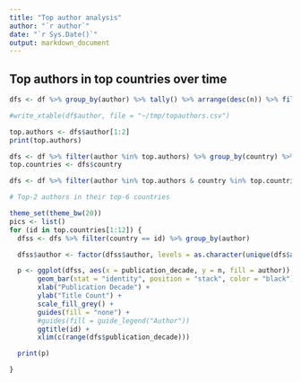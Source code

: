 ```yaml
---
title: "Top author analysis"
author: "`r author`"
date: "`r Sys.Date()`"
output: markdown_document
---
```



## Top authors in top countries over time

```r
dfs <- df %>% group_by(author) %>% tally() %>% arrange(desc(n)) %>% filter(!is.na(author))

#write_xtable(df$author, file = "~/tmp/topauthors.csv")

top.authors <- dfs$author[1:2]
print(top.authors)

dfs <- df %>% filter(author %in% top.authors) %>% group_by(country) %>% tally() %>% arrange(desc(n)) %>% filter(!is.na(country))
top.countries <- dfs$country

dfs <- df %>% filter(author %in% top.authors & country %in% top.countries) %>% group_by(country, author, publication_decade) %>% tally() %>% arrange(publication_decade)

# Top-2 authors in their top-6 countries

theme_set(theme_bw(20))
pics <- list()
for (id in top.countries[1:12]) {
  dfss <- dfs %>% filter(country == id) %>% group_by(author)

  dfss$author <- factor(dfss$author, levels = as.character(unique(dfs$author)))

  p <- ggplot(dfss, aes(x = publication_decade, y = n, fill = author)) +
       geom_bar(stat = "identity", position = "stack", color = "black") +
       xlab("Publication Decade") +
       ylab("Title Count") +
       scale_fill_grey() +
       guides(fill = "none") +
       #guides(fill = guide_legend("Author")) 
       ggtitle(id) +
       xlim(c(range(dfs$publication_decade)))

  print(p)

}
```





